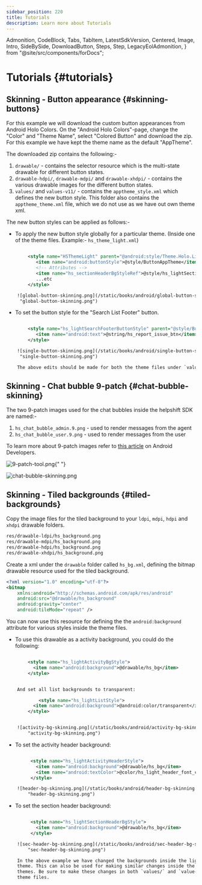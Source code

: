 ```yaml
---
sidebar_position: 220
title: Tutorials
description: Learn more about Tutorials
---
```


  Admonition,
  CodeBlock,
  Tabs,
  TabItem,
  LatestSdkVersion,
  Centered,
  Image,
  Intro,
  SideBySide,
  DownloadButton,
  Steps,
  Step,
  LegacyEolAdmonition,
} from "@site/src/components/forDocs";

<LegacyEolAdmonition />

# Tutorials {#tutorials}

## Skinning - Button appearance {#skinning-buttons}

For this example we will download the custom button appearances from
Android Holo Colors. On the "Android Holo Colors"-page, change the
"Color" and "Theme Name", select "Colored Button" and download the
zip. For this example we have kept the theme name as the default
"AppTheme".

The downloaded zip contains the following:-

1. `drawable/` - contains the selector resource which is the multi-state
   drawable for different button states.
1. `drawable-hdpi/`, `drawable-mdpi/` and `drawable-xhdpi/` - contains the
   various drawable images for the different button states.
1. `values/` and `values-v11/` - contains the `apptheme_style.xml` which
   defines the new button style. This folder also contains the
   `apptheme_theme.xml` file, which we do not use as we have out own theme
   xml.

The new button styles can be applied as follows:-

- To apply the new button style globally for a particular theme. (Inside
  one of the theme files. Example:- `hs_theme_light.xml`)

```xml

        <style name="HSThemeLight" parent="@android:style/Theme.Holo.Light.NoActionBar">
           <item name="android:buttonStyle">@style/ButtonAppTheme</item>
           <!-- Attributes -->
           <item name="hs_sectionHeaderBgStyleRef">@style/hs_lightSectionHeaderBgStyle</item>
           ...etc
        </style>

    ![global-button-skinning.png](/static/books/android/global-button-skinning.png
     "global-button-skinning.png")

```

- To set the button style for the "Search List Footer" button.

```xml

        <style name="hs_lightSearchFooterButtonStyle" parent="@style/ButtonAppTheme">
           <item name="android:text">@string/hs_report_issue_btn</item>
        </style>

    ![single-button-skinning.png](/static/books/android/single-button-skinning.png
     "single-button-skinning.png")

    The above edits should be made for both the theme files under `values/` and `values-v11/`. Similarly, these edits can be applied to dark themes in `hs_theme_dark.xml`.

```

## Skinning - Chat bubble 9-patch {#chat-bubble-skinning}

The two 9-patch images used for the chat bubbles inside the helpshift
SDK are named:-

1. `hs_chat_bubble_admin.9.png` - used to render messages from the agent
1. `hs_chat_bubble_user.9.png` - used to render messages from the user

To learn more about 9-patch images refer to
[this article](http://developer.android.com/tools/help/draw9patch.html)
on Android Developers.

<Image
  src="/static/books/android/9-patch-tool.png"
  width="full"
  alt="9-patch-tool.png"
/>{" "}

![chat-bubble-skinning.png](/static/books/android/chat-bubble-skinning.png "chat-bubble-skinning.png")

## Skinning - Tiled backgrounds {#tiled-backgrounds}

Copy the image files for the tiled background to your `ldpi`, `mdpi`, `hdpi`
and `xhdpi` drawable folders.

```xml
res/drawable-ldpi/hs_background.png
res/drawable-mdpi/hs_background.png
res/drawable-hdpi/hs_background.png
res/drawable-xhdpi/hs_background.png
```

Create a xml under the `drawable` folder called `hs_bg.xml`, defining
the bitmap drawable resource used for the tiled background.

```xml
<?xml version="1.0" encoding="utf-8"?>
<bitmap
    xmlns:android="http://schemas.android.com/apk/res/android"
    android:src="@drawable/hs_background"
    android:gravity="center"
    android:tileMode="repeat" />
```

You can now use this resource for defining the the `android:background`
attribute for various styles inside the theme files.

- To use this drawable as a activity background, you could do the
  following:

```xml

        <style name="hs_lightActivityBgStyle">
          <item name="android:background">@drawable/hs_bg</item>
        </style>


    And set all list backgrounds to transparent:

            <style name="hs_lightListStyle">
          <item name="android:background">@android:color/transparent</item>
        </style>


    ![activity-bg-skinning.png](/static/books/android/activity-bg-skinning.png
        "activity-bg-skinning.png")

```

- To set the activity header background:

```xml

         <style name="hs_lightActivityHeaderStyle">
           <item name="android:background">@drawable/hs_bg</item>
           <item name="android:textColor">@color/hs_light_header_font_color</item>
         </style>

    ![header-bg-skinning.png](/static/books/android/header-bg-skinning.png
        "header-bg-skinning.png")

```

- To set the section header background:

```xml

         <style name="hs_lightSectionHeaderBgStyle">
           <item name="android:background">@drawable/hs_bg</item>
         </style>

    ![sec-header-bg-skinning.png](/static/books/android/sec-header-bg-skinning.png
        "sec-header-bg-skinning.png")

    In the above example we have changed the backgrounds inside the light
    theme. This can also be used for making similar changes inside the dark
    themes. Be sure to make these changes in both `values/` and `value-v11/`
    theme files.
```
